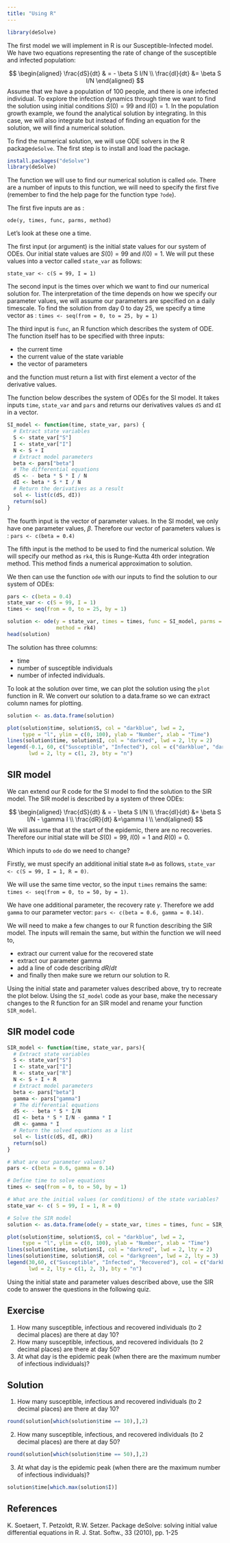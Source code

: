 ```yaml
---
title: "Using R"
---
```


```r
library(deSolve)
```


The first model we will implement in R is our Susceptible-Infected model. We have two equations representing the rate of change of the susceptible and infected population:


$$
\begin{aligned}
\frac{dS}{dt} & = - \beta S I/N   \\
\frac{dI}{dt} &= \beta S I/N
\end{aligned}
$$
Assume that we have a population of 100 people, and there is one infected individual. To explore the infection dynamics through time we want to find the solution using initial conditions $S(0)=99$ and $I(0)=1$. In the population growth example, we found the analytical solution by integrating. In this case, we will also integrate but instead of finding an equation for the solution, we will find a numerical solution.

To find the numerical solution, we will use ODE solvers in the R package`deSolve`. The first step is to install and load the package. 

```r
install.packages("deSolve")
library(deSolve)
```

The function we will use to find our numerical solution is called `ode`. There are a number of inputs to this function, we will need to specify the first five (remember to find the help page for the function type `?ode`). 

The first five inputs are as :

`ode(y, times, func, parms, method)`

Let's look at these one a time. 

The first input (or argument) is the initial state values for our system of ODEs. Our initial state values are $S(0)=99$ and $I(0)=1$. We will put these values into a vector called `state_var` as follows:

`state_var <- c(S = 99, I = 1)`

The second input is the times over which we want to find our numerical solution for. The interpretation of the time depends on how we specify our parameter values, we will assume our parameters are specified on a daily timescale. To find the solution from day 0 to day 25, we specify a time vector as :
`times <- seq(from = 0, to = 25, by = 1)`

The third input is `func`, an R function which describes the system of ODE. The function itself has to be specified with three inputs:

+ the current time 
+ the current value of the state variable 
+ the vector of parameters

and the function must return a list with first element a vector of the derivative values. 

The function below describes the system of ODEs for the SI model. It takes inputs `time`, `state_var` and `pars` and returns our derivatives values `dS` and `dI` in a vector.

```r
SI_model <- function(time, state_var, pars) {
  # Extract state variables
  S <- state_var["S"]
  I <- state_var["I"]
  N <- S + I
  # Extract model parameters
  beta <- pars["beta"]
  # The differential equations
  dS <- - beta * S * I / N
  dI <- beta * S * I / N
  # Return the derivatives as a result
  sol <- list(c(dS, dI))
  return(sol)
}
```


The fourth input is the vector of parameter values. In the SI model, we only have one parameter values, $\beta$. Therefore our vector of parameters values is : 
`pars <- c(beta = 0.4)`

The fifth input is the method to be used to find the numerical solution. We will specify our method as `rk4`, this is Runge-Kutta 4th order integration method. This method finds a numerical approximation to solution. 

We then can use the function `ode` with our inputs to find the solution to our system of ODEs:

```r
pars <- c(beta = 0.4)
state_var <- c(S = 99, I = 1)
times <- seq(from = 0, to = 25, by = 1)
```


```r
solution <- ode(y = state_var, times = times, func = SI_model, parms = pars,
                method = rk4)
head(solution)
```
The solution has three columns: 

+ time 
+ number of susceptible individuals
+ number of infected individuals.

To look at the solution over time, we can plot the solution using the `plot` function in R. We convert our solution to a data.frame so we can extract column names for plotting. 
```r
solution <- as.data.frame(solution)

plot(solution$time, solution$S, col = "darkblue", lwd = 2,
     type = "l", ylim = c(0, 100), ylab = "Number", xlab = "Time")
lines(solution$time, solution$I, col = "darkred", lwd = 2, lty = 2)
legend(-0.1, 60, c("Susceptible", "Infected"), col = c("darkblue", "darkred"),
       lwd = 2, lty = c(1, 2), bty = "n")
```

## SIR model 

We can extend our R code for the SI model to find the solution to the SIR model. The SIR model is described by a system of three ODEs:

$$
\begin{aligned}
\frac{dS}{dt} & = - \beta S I/N  \\
\frac{dI}{dt} &= \beta S I/N - \gamma I \\
\frac{dR}{dt} &=\gamma I \\
\end{aligned}
$$
We will assume that at the start of the epidemic, there are no recoveries. Therefore our initial state will be $S(0)=99$, $I(0)=1$ and $R(0)=0$. 

Which inputs to `ode` do we need to change? 

Firstly, we must specify an additional initial state `R=0` as follows,
`state_var <- c(S = 99, I = 1, R = 0)`.

We will use the same time vector, so the input `times` remains the same:
`times <- seq(from = 0, to = 50, by = 1)`.

We have one additional parameter, the recovery rate $\gamma$. Therefore we add `gamma` to our parameter vector:
`pars <- c(beta = 0.6, gamma = 0.14)`.

We will need to make a few changes to our R function describing the SIR model. The inputs will remain the same, but within the function we will need to,

+ extract our current value for the recovered state
+ extract our parameter gamma 
+ add a line of code describing $dR/dt$
+ and finally then make sure we return our solution to R.

Using the initial state and parameter values described above, try to recreate the plot below. Using the `SI_model` code as your base, make the necessary changes to the R function for an SIR model and rename your function `SIR_model`. 


::: {.callout-note collapse="true" icon="false}
## SIR model code

```r
SIR_model <- function(time, state_var, pars){
  # Extract state variables
  S <- state_var["S"]
  I <- state_var["I"]
  R <- state_var["R"]
  N <- S + I + R
  # Extract model parameters
  beta <- pars["beta"]
  gamma <- pars["gamma"]
  # The differential equations
  dS <- - beta * S * I/N
  dI <- beta * S * I/N - gamma * I
  dR <- gamma * I
  # Return the solved equations as a list
  sol <- list(c(dS, dI, dR))
  return(sol)
}

# What are our parameter values?
pars <- c(beta = 0.6, gamma = 0.14)

# Define time to solve equations
times <- seq(from = 0, to = 50, by = 1)

# What are the initial values (or conditions) of the state variables?
state_var <- c( S = 99, I = 1, R = 0)

# Solve the SIR model 
solution <- as.data.frame(ode(y = state_var, times = times, func = SIR_model, parms = pars, method = rk4))

plot(solution$time, solution$S, col = "darkblue", lwd = 2, 
     type = "l", ylim = c(0, 100), ylab = "Number", xlab = "Time")
lines(solution$time, solution$I, col = "darkred", lwd = 2, lty = 2)
lines(solution$time, solution$R, col = "darkgreen", lwd = 2, lty = 3)
legend(30,60, c("Susceptible", "Infected", "Recovered"), col = c("darkblue", "darkred", "darkgreen"), 
       lwd = 2, lty = c(1, 2, 3), bty = "n")

```
:::

Using the initial state and parameter values described above, use the SIR code to answer the questions in the following quiz.

::: {.callout-note icon="false}

## Exercise

1. How many susceptible, infectious and recovered individuals (to 2 decimal places) are there at day 10?
2. How many susceptible, infectious, and recovered individuals (to 2 decimal places) are there at day 50?
3. At what day is the epidemic peak (when there are the maximum number of infectious individuals)?

:::

::: {.callout-note collapse="true" icon="false}
## Solution
1. How many susceptible, infectious and recovered individuals (to 2 decimal places) are there at day 10?
```r
round(solution[which(solution$time == 10),],2)
```

2. How many susceptible, infectious, and recovered individuals (to 2 decimal places) are there at day 50?
```r
round(solution[which(solution$time == 50),],2)
```

3. At what day is the epidemic peak (when there are the maximum number of infectious individuals)?
```r
solution$time[which.max(solution$I)]
```

:::

## References

K. Soetaert, T. Petzoldt, R.W. Setzer. Package deSolve: solving initial value differential equations in R. J. Stat. Softw., 33 (2010), pp. 1-25

